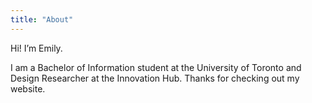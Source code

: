 ```yaml
---
title: "About"
---
```


Hi! I'm Emily.

I am a Bachelor of Information student at the University of Toronto and Design Researcher at the Innovation Hub. Thanks for checking out my website.